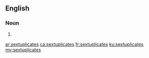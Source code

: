 ==English==

===Noun===
{{head|en|plural}}

# {{plural of|sextuplicate|lang=en}}

[[ar:sextuplicates]]
[[ca:sextuplicates]]
[[fr:sextuplicates]]
[[ku:sextuplicates]]
[[my:sextuplicates]]
